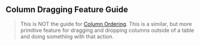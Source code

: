 
<Head>
  <title>Material React Table Docs - Column Dragging Feature Guide</title>
  <meta
    name="description"
    content="How to use and customize the column drag and drop features of Material React Table"
  />
</Head>

## Column Dragging Feature Guide

> This is NOT the guide for [Column Ordering](/docs/guides/column-ordering). This is a similar, but more primitive feature for dragging and dropping columns outside of a table and doing something with that action.
